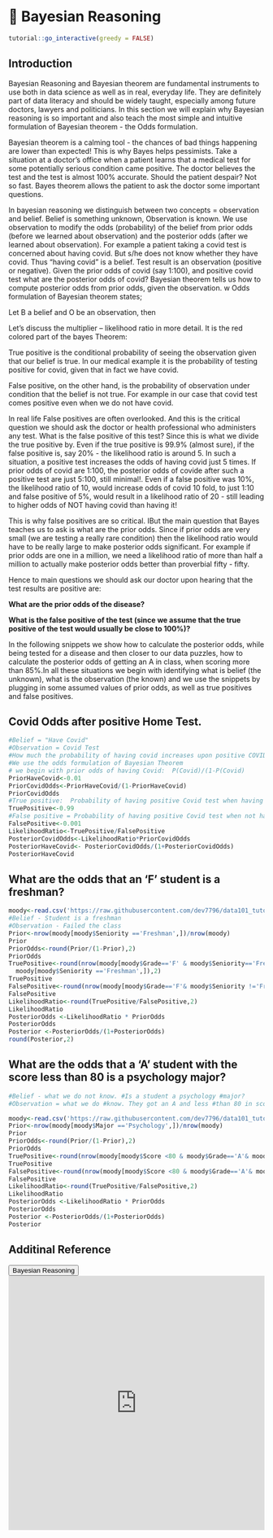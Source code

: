 # 🔖 Bayesian Reasoning {#br}

<script src="files/js/dcl.js"></script>
<link rel="stylesheet" href="https://maxcdn.bootstrapcdn.com/bootstrap/3.4.1/css/bootstrap.min.css">
<script src="https://maxcdn.bootstrapcdn.com/bootstrap/3.4.1/js/bootstrap.min.js"></script>
<script src="//ajax.googleapis.com/ajax/libs/jquery/1.8.3/jquery.min.js"> </script>

```r
tutorial::go_interactive(greedy = FALSE)

```

## Introduction

Bayesian Reasoning and Bayesian theorem are fundamental instruments to use both in data science as well as in real, everyday life. They are definitely part of data literacy and should be widely taught, especially among future doctors, lawyers and politicians.  In this section we will explain why Bayesian reasoning is so important and also teach the most simple and intuitive formulation of Bayesian theorem - the  Odds formulation.

Bayesian theorem is a calming tool  - the chances of bad things happening are lower than expected!  This is why Bayes helps  pessimists.  Take a situation at a doctor's office when a patient learns that a medical test for some potentially serious condition came positive. The doctor believes the test and the test is almost 100% accurate. Should the patient despair?  Not so fast. Bayes theorem allows the patient to ask the doctor some important questions. 

In bayesian reasoning we distinguish between two concepts = observation and belief.  Belief is something unknown, Observation is known. We use observation to modify the odds (probability) of the  belief from prior odds (before we learned about observation) and the posterior odds (after we learned about observation). For example a patient taking a covid test is concerned about having covid. But s/he does not know whether they have covid. Thus “having covid” is a belief.  Test result is an observation (positive or negative).  Given the prior odds of covid (say 1:100), and positive covid test what are the posterior odds of covid?  Bayesian theorem tells us how to compute posterior odds from prior odds, given the observation.
w
Odds formulation of Bayesian theorem states;

\begin{equation}

\text{POSTERIOR ODDS = LIKELIHOOD RATIO *  PRIOR ODDS} \\
               

\textbf{Prior odds}   \text{-  odds for the belief before observation (evidence)}\\

\textbf{Likelihood ratio}  \text{-  effect of observation, evidence. Can be larger or smaller than 1!!}\\

\textbf{Posterior odds} \text{-  New odds with observation(evidence) taken under consideration.}\\

\end{equation}

Let B a belief and O be an observation, then

\begin{equation}

\textbf{Prior odds} - \frac{P(B)}{P(\sim B)}\\

\textbf{Likelihood ratio}  - \frac{P(O|B)}{P(O|\sim B)}\\

\textbf{Posterior odds} - \frac{P(B|O)}{P(\sim B|O)}
\end{equation}

Let's discuss the multiplier – likelihood ratio in more detail.  It is the red colored part of the bayes Theorem:

\begin{equation}

\frac{P(B|O)}{P(\sim B|O)} =	\frac{P(O|B)}{P(O|\sim B)}  *   \frac{P(B)}{P(\sim B)} \\

\text{The red colored ratio is the ratio of true positive and false positive,}\\

\text{P(O|B) – True positive} \\
\text{P(O|$\sim$ B) – False positive}

\end{equation}

True positive is the conditional probability of seeing the observation given that our  belief is true. In our medical example it is the probability of testing positive for covid, given that in fact we have covid. 

False positive, on the other hand, is the probability of observation under condition that the belief is not true. For example in our case that covid test comes positive even when we do not have covid. 

In real life False positives are often overlooked. And this is the critical question we should ask the doctor or health professional who administers any test. What is the false positive of this test?   Since this is what we divide the true positive by. Even if the true positive is 99.9% (almost sure), if the false positive is, say 20% - the likelihood ratio is around 5.  In such a situation, a positive test increases the odds of having covid just 5 times. If prior odds of covid are 1:100, the posterior odds of covide after such a positive test are just 5:100, still minimal!.  Even if a false positive was 10%, the likelihood ratio of 10, would increase odds of covid 10 fold, to just 1:10 and false positive of 5%, would result in a likelihood ratio of 20 - still leading to higher odds of NOT having covid than having it!  

This is why false positives are so critical. IBut the main question that Bayes teaches us to ask is what are the prior odds.  Since if prior odds are very small (we are testing a really rare condition) then the likelihood ratio would have to be really large to make posterior odds significant.  For example if prior odds are one in a million, we need a likelihood ratio of more than half a million to actually make posterior odds better than proverbial fifty - fifty.

Hence to main questions we should ask our doctor upon hearing that the test results are positive are:

**What are the prior odds of the disease?**

**What is the false positive of the test (since we assume that the true positive of the test would usually be close to 100%)?**

In the following snippets we show how to calculate the posterior odds, while being tested for a disease and then closer to our data puzzles, how to calculate the posterior odds of getting an A in class, when scoring more than 85%.In all these situations we begin with identifying what is belief (the unknown), what is the observation (the known) and we use the snippets by plugging in some assumed values of prior odds, as well as true positives and false positives.


## Covid Odds after positive Home Test. 

```r
#Belief = "Have Covid"
#Observation = Covid Test
#How much the probability of having covid increases upon positive COVID-test?
#We use the odds formulation of Bayesian Theorem
# we begin with prior odds of having Covid:  P(Covid)/(1-P(Covid)
PriorHaveCovid<-0.01
PriorCovidOdds<-PriorHaveCovid/(1-PriorHaveCovid)
PriorCovidOdds
#True positive:  Probability of having positive Covid test when having covid  = P(PositiveCovidTest|HaveCovid)
TruePositive<-0.99
#False positive = Probability of having positive Covid test when not having covid = P(PostiveCovidTest/DoNotHaveCovid)
FalsePositive<-0.001
LikelihoodRatio<-TruePositive/FalsePositive
PosteriorCovidOdds<-LikelihoodRatio*PriorCovidOdds
PosteriorHaveCovid<- PosteriorCovidOdds/(1+PosteriorCovidOdds)
PosteriorHaveCovid
```

## What are the odds that an 'F' student is a freshman?

```r
moody<-read.csv('https://raw.githubusercontent.com/dev7796/data101_tutorial/main/files/dataset/MoodyMarch2022b.csv')
#Belief - Student is a freshman
#Observation - Failed the class
Prior<-nrow(moody[moody$Seniority =='Freshman',])/nrow(moody)
Prior
PriorOdds<-round(Prior/(1-Prior),2)
PriorOdds
TruePositive<-round(nrow(moody[moody$Grade=='F' & moody$Seniority=='Freshman',])/nrow(
  moody[moody$Seniority =='Freshman',]),2)
TruePositive
FalsePositive<-round(nrow(moody[moody$Grade=='F'& moody$Seniority !='Freshman',])/nrow(moody[moody$Seniority !='Freshman',]),2)
FalsePositive
LikelihoodRatio<-round(TruePositive/FalsePositive,2)
LikelihoodRatio
PosteriorOdds <-LikelihoodRatio * PriorOdds
PosteriorOdds
Posterior <-PosteriorOdds/(1+PosteriorOdds)
round(Posterior,2)
```


## What are the odds that a 'A' student with the score less than 80 is a psychology major?

```r
#Belief - what we do not know. #Is a student a psychology #major?
#Observation = what we do #know. They got an A and less #than 80 in score

moody<-read.csv('https://raw.githubusercontent.com/dev7796/data101_tutorial/main/files/dataset/MoodyMarch2022b.csv')
Prior<-nrow(moody[moody$Major =='Psychology',])/nrow(moody)
Prior
PriorOdds<-round(Prior/(1-Prior),2)
PriorOdds
TruePositive<-round(nrow(moody[moody$Score <80 & moody$Grade=='A'& moody$Major=='Psychology',])/nrow(moody[moody$Major=='Psychology',]),2)
TruePositive
FalsePositive<-round(nrow(moody[moody$Score <80 & moody$Grade=='A'& moody$Major!='Psychology',])/nrow(moody[moody$Major!='Psychology',]),2)
FalsePositive
LikelihoodRatio<-round(TruePositive/FalsePositive,2)
LikelihoodRatio
PosteriorOdds <-LikelihoodRatio * PriorOdds
PosteriorOdds
Posterior <-PosteriorOdds/(1+PosteriorOdds)
Posterior
```

## Additinal Reference

<button class="btn btn-primary" data-toggle="collapse" data-target="#BR12">Bayesian Reasoning</button> 
<div id="BR12" class="collapse">
<embed src="https://docs.google.com/presentation/d/1gwI6y7yyqi8GWdPuS9dZlXsZs-1r1TsumQb-PL4Hu5s/edit?usp=sharing" width="100%" height="500px"></embed>
</div>